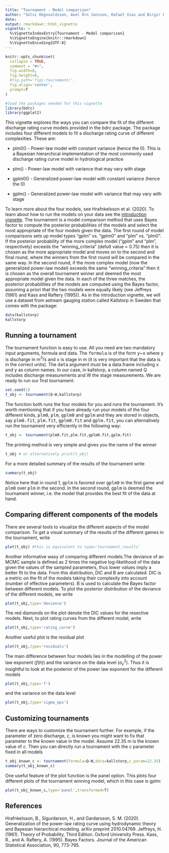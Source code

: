 ```yaml
---
title: "Tournament - Model comparison"
author: "Sölvi Rögnvaldsson, Axel Örn Jansson, Rafael Vias and Birgir Hrafnkelsson"
date:
output: rmarkdown::html_vignette
vignette: >
  %\VignetteIndexEntry{Tournament - Model comparison}
  %\VignetteEngine{knitr::rmarkdown}
  %\VignetteEncoding{UTF-8}
---
```


```r
knitr::opts_chunk$set(
  collapse = TRUE,
  comment = "#>",
  fig.width=8, 
  fig.height=6, 
  #fig.path='figs-tournament/',
  fig.align='center',
  prompt=T
)
```

```r
#load the packages needed for this vignette
library(bdrc)
library(ggplot2)
```
This vignette explores the ways you can compare the fit of the different discharge rating curve models provided in the bdrc package. The package includes four different models to fit a discharge rating curve of different complexities. These are:

* plm0() - Power-law model with constant variance (hence the 0). This is a Bayesian hierarchical implementation of the most commonly used discharge rating curve model in hydrological practice

* plm() - Power-law model with variance that may vary with stage

* gplm0() - Generalized power-law model with constant variance (hence the 0)

* gplm() - Generalized power-law model with variance that may vary with stage

To learn more about the four models, see Hrafnkelsson et al. (2020). To learn about how to run the models on your data see the [introduction vignette](introduction.html). The tournament is a model comparison method that uses Bayes factor to compute the posterior probabilities of the models and select the most appropriate of the four models given the data. The first round of model comparisons sets up model types "gplm" vs. "gplm0" and "plm" vs. "plm0". If the posterior probability of the more complex model ("gplm" and "plm", respectively) exceeds the "winning_criteria" (defult value = 0.75) then it is chosen as the more appropriate model and moves on to the second and final round, where the winners from the first round will be compared in the same way. In the second round, if the more complex model (now the generalized power-law model) exceeds the same "winning_criteria" then it is chosen as the overall tournament winner and deemed the most appropriate model given the data. In each of the three matches, the posterior probabilities of the models are computed using the Bayes factor, assuming a priori that the two models were equally likely (see Jeffreys (1961) and Kass and Raftery (1995)). As in the introduction vignette, we will use a dataset from astream gauging station called Kallstorp in Sweden that comes with the package:
```r
data(kallstorp)
kallstorp
```
## Running a tournament
The tournament function is easy to use. All you need are two mandatory input arguments, formula and data. The <tt>formula</tt> is of the form <tt>y</tt>~<tt>x</tt> where <tt>y</tt> is discharge in m$^3/$s and <tt>x</tt> is stage in m (it is very important that the data is in the correct units). The <tt>data</tt> argument must be a data.frame including <tt>x</tt> and <tt>y</tt> as column names. In our case, in kallstorp, a column named Q includes discharge measurements and W the stage measurements. We are ready to run our first tournament:
```r
set.seed(1)
t_obj <- tournament(Q~W,kallstorp)
```
The function both runs the four models for you and runs the tournament. It's worth mentioning that if you have already run your models of the four different kinds, <tt>plm0</tt>, <tt>plm</tt>, <tt>gplm0</tt> and <tt>gplm</tt> and they are stored in objects, say <tt>plm0.fit</tt>, <tt>plm.fit</tt>, <tt>gplm0.fit</tt> and <tt>gplm.fit</tt>, you can alternatively run the tournament very efficiently in the following way:
```r
t_obj <- tournament(plm0.fit,plm.fit,gplm0.fit,gplm.fit)
```
The printing method is very simple and gives you the name of the winner
```r
t_obj # or alternatively print(t_obj)
```

For a more detailed summary of the results of the tournament write
```r
summary(t_obj)
```
Notice here that in round 1, <tt>gplm</tt> is favored over <tt>gplm0</tt> in the first game and <tt>plm0</tt> over <tt>plm</tt> in the second. In the second round, <tt>gplm</tt> is deemed the tournament winner, i.e. the model that provides the best fit of the data at hand.

## Comparing different components of the models
There are several tools to visualize the different aspects of the model comparison. To get a visual summary of the results of the different games in the tournament, write

```r
plot(t_obj) #this is equivalent to type='tournament_results'
```


Another informative wasy of comparing  different models.The deviance of an MCMC sample is defined as 2 times the negative log-likelihood of the data given the values of the sampled parameters, thus lower values imply a better fit to the data. From this distribution, DIC and B are calculated. DIC is a metric on the fit of the models taking their complexity into account (number of effective parameters). B is used to calculate the Bayes factor between different models. To plot the posterior distribution of the deviance of the different models, we write

```r
plot(t_obj,type='deviance')
```

The red diamonds on the plot denote the DIC values for the resective models. Next, to plot rating curves from the different model, write
```r
plot(t_obj,type='rating_curve')
```
Another useful plot is the residual plot
```r
plot(t_obj,type='residuals')
```

The main difference between four models lies in the modelling of the power law exponent ($f(h)$) and the variance on the data level ($\sigma^2_{\varepsilon}$). Thus it is insightful to look at the posterior of the power law exponent for the different models
```r
plot(t_obj,type='f')
```
and the variance on the data level
```r
plot(t_obj,type='sigma_eps')
```

## Customizing tournaments
There are ways to customize the tournament further. For example, if the parameter of zero discharge, $c$, is known you  might want to fix that parameter to the known value in the model. Assume 22.35 m is the known value of $c$. Then you can directly run a tournament with the $c$ parameter fixed in all models
```r
t_obj_known_c <- tournament(formula=Q~W,data=kallstorp,c_param=22.35)
summary(t_obj_known_c)
```
One useful feature of the plot function is the panel option. This plots four different plots of the tournament winning model, which in this case is gplm:
```r
plot(t_obj_known_c,type='panel',transformed=T)
```


## References
Hrafnkelsson, B., Sigurdarson, H., and Gardarsson, S. M. (2020). Generalization of the power-law rating curve using hydrodynamic theory and Bayesian hierarchical modeling. arXiv preprint 2010.04769.
Jeffreys, H. (1961). Theory of Probability, Third Edition. Oxford University Press.
Kass, R., and A. Raftery, A. (1995). Bayes Factors. Journal of the American Statistical Association, 90, 773-795.

